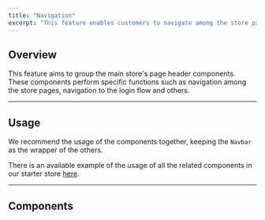 ```yaml
---
title: "Navigation"
excerpt: "This feature enables customers to navigate among the store pages."
---
```


## Overview

This feature aims to group the main store's page header components. These components perform specific functions such as navigation among the store pages, navigation to the login flow and others.

---

## Usage

We recommend the usage of the components together, keeping the `Navbar` as the wrapper of the others.

There is an available example of the usage of all the related components in our starter store [here](https://starter.vtex.app/).

---

## Components

<SectionList grid="column" columns={1}>
  <SectionItem
    title="Navbar"
    description="Represents the page header and groups features like Search and Regionalization."
    actionPath="/docs/guides/faststore/organisms-navbar"
  >
    <UIProvider>
      <NavbarUsage />
    </UIProvider>
  </SectionItem>
  <SectionItem
    title="NavbarSlider"
    description="As part of the Navbar, this component it its mobile version used to list the navigation links."
    actionPath="/docs/guides/faststore/organisms-navbar-slider"
  >
    <UIProvider>
      <NavbarSliderUsage />
    </UIProvider>
  </SectionItem>
  <SectionItem
    title="NavbarLinks"
    description="Displays a set of navigation links."
    actionPath="/docs/guides/faststore/molecules-navbar-links"
  >
    <UIProvider>
      <Navbar>
        <NavbarLinksUsage />
      </Navbar>
    </UIProvider>
  </SectionItem>
</SectionList>
